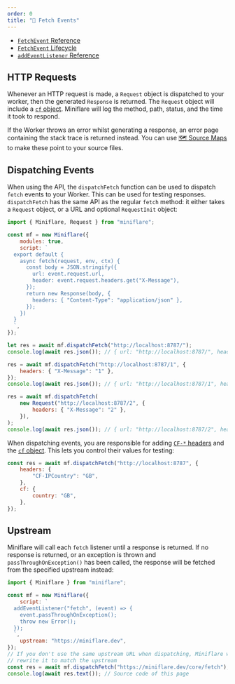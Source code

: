 ```yaml
---
order: 0
title: "📨 Fetch Events"
---
```


- [`FetchEvent` Reference](/workers/runtime-apis/fetch-event)
- [`FetchEvent` Lifecycle](/workers/learning/fetch-event-lifecycle)
- [`addEventListener` Reference](/workers/runtime-apis/add-event-listener)

## HTTP Requests

Whenever an HTTP request is made, a `Request` object is dispatched to your worker, then the generated `Response` is returned. The
`Request` object will include a
[`cf` object](/workers/runtime-apis/request#incomingrequestcfproperties).
Miniflare will log the method, path, status, and the time it took to respond.

If the Worker throws an error whilst generating a response, an error page
containing the stack trace is returned instead. You can use
[🗺 Source Maps](/developing/source-maps) to make these point to your source
files.

## Dispatching Events

When using the API, the `dispatchFetch` function can be used to dispatch `fetch`
events to your Worker. This can be used for testing responses. `dispatchFetch`
has the same API as the regular `fetch` method: it either takes a `Request`
object, or a URL and optional `RequestInit` object:

```js
import { Miniflare, Request } from "miniflare";

const mf = new Miniflare({
	modules: true,
	script: `
  export default {
    async fetch(request, env, ctx) {
      const body = JSON.stringify({
        url: event.request.url,
        header: event.request.headers.get("X-Message"),
      });
      return new Response(body, {
        headers: { "Content-Type": "application/json" },
      });
    })
  }
  `,
});

let res = await mf.dispatchFetch("http://localhost:8787/");
console.log(await res.json()); // { url: "http://localhost:8787/", header: null }

res = await mf.dispatchFetch("http://localhost:8787/1", {
	headers: { "X-Message": "1" },
});
console.log(await res.json()); // { url: "http://localhost:8787/1", header: "1" }

res = await mf.dispatchFetch(
	new Request("http://localhost:8787/2", {
		headers: { "X-Message": "2" },
	}),
);
console.log(await res.json()); // { url: "http://localhost:8787/2", header: "2" }
```

When dispatching events, you are responsible for adding
[`CF-*` headers](https://support.cloudflare.com/hc/en-us/articles/200170986-How-does-Cloudflare-handle-HTTP-Request-headers-)
and the
[`cf` object](/workers/runtime-apis/request#incomingrequestcfproperties).
This lets you control their values for testing:

```js
const res = await mf.dispatchFetch("http://localhost:8787", {
	headers: {
		"CF-IPCountry": "GB",
	},
	cf: {
		country: "GB",
	},
});
```

## Upstream

Miniflare will call each `fetch` listener until a response is returned. If no
response is returned, or an exception is thrown and `passThroughOnException()`
has been called, the response will be fetched from the specified upstream
instead:

```js
import { Miniflare } from "miniflare";

const mf = new Miniflare({
	script: `
  addEventListener("fetch", (event) => {
    event.passThroughOnException();
    throw new Error();
  });
  `,
	upstream: "https://miniflare.dev",
});
// If you don't use the same upstream URL when dispatching, Miniflare will
// rewrite it to match the upstream
const res = await mf.dispatchFetch("https://miniflare.dev/core/fetch");
console.log(await res.text()); // Source code of this page
```
